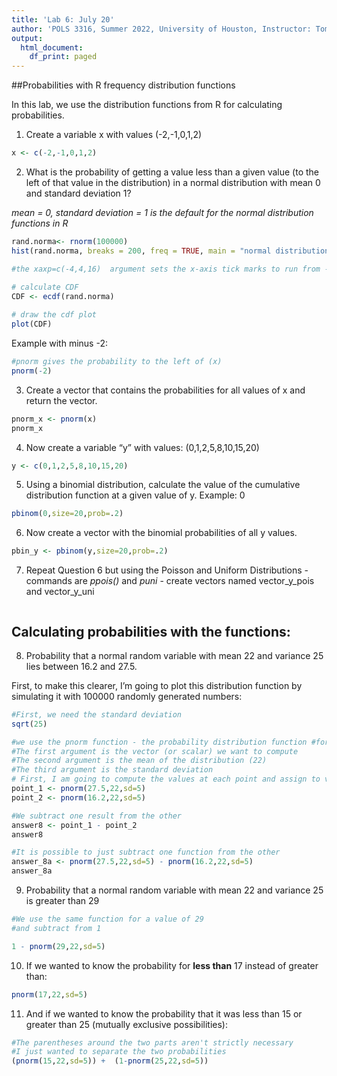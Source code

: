 ```yaml
---
title: 'Lab 6: July 20'
author: 'POLS 3316, Summer 2022, University of Houston, Instructor: Tom Hanna'
output:
  html_document:
    df_print: paged
---
```


##Probabilities with R frequency distribution functions

In this lab, we use the distribution functions from R for calculating probabilities.

1. Create a variable x with values (-2,-1,0,1,2)

```r

x <- c(-2,-1,0,1,2)

```

2. What is the probability of getting a value less than a given value (to the left of that value in the distribution) in a normal distribution with mean 0 and standard deviation 1? 

*mean = 0, standard deviation = 1 is the default for the normal distribution functions in R*

```r
rand.norma<- rnorm(100000)
hist(rand.norma, breaks = 200, freq = TRUE, main = "normal distribution, sd = 1, 100,000 random draws", xaxp=c(-4,4,16) , xlab = 'x', col = "red")

#the xaxp=c(-4,4,16)  argument sets the x-axis tick marks to run from -4 to 4 and to have a total of 16 tick marks 

# calculate CDF 
CDF <- ecdf(rand.norma)
  
# draw the cdf plot
plot(CDF)

```

Example with minus -2: 

```r
#pnorm gives the probability to the left of (x)
pnorm(-2)

```
3. Create a vector that contains the probabilities for all values of x and return the vector.

```r

pnorm_x <- pnorm(x)
pnorm_x

```

4. Now create a variable “y” with values: (0,1,2,5,8,10,15,20)

```r

y <- c(0,1,2,5,8,10,15,20)

```


5. Using a binomial distribution, calculate the value of the cumulative distribution function at a given value of y. Example: 0

```r

pbinom(0,size=20,prob=.2)

```

6. Now create a vector with the binomial probabilities of all y values. 

```r

pbin_y <- pbinom(y,size=20,prob=.2)

```

7. Repeat Question 6 but using the Poisson and Uniform Distributions - commands are *ppois()* and *puni* - create vectors named vector_y_pois and vector_y_uni

```r



```

## Calculating probabilities with the functions: 

8. Probability that a normal random variable with mean 22 and variance 25 lies between 16.2 and 27.5. 

First, to make this clearer, I'm going to plot this distribution function by simulating it with 100000 randomly generated numbers:



```r
#First, we need the standard deviation
sqrt(25)

#we use the pnorm function - the probability distribution function #for the normal distribution
#The first argument is the vector (or scalar) we want to compute
#The second argument is the mean of the distribution (22)
#The third argument is the standard deviation 
# First, I am going to compute the values at each point and assign to vectors
point_1 <- pnorm(27.5,22,sd=5)
point_2 <- pnorm(16.2,22,sd=5)

#We subtract one result from the other
answer8 <- point_1 - point_2
answer8

#It is possible to just subtract one function from the other
answer_8a <- pnorm(27.5,22,sd=5) - pnorm(16.2,22,sd=5)
answer_8a

```
9. Probability that a normal random variable with mean 22 and variance 25  is greater than 29 

```r
#We use the same function for a value of 29
#and subtract from 1

1 - pnorm(29,22,sd=5)

```

10. If we wanted to know the probability for **less than** 17 instead of greater than:

```r

pnorm(17,22,sd=5)

```

11. And if we wanted to know the probability that it was less than 15 or greater than 25 (mutually exclusive possibilities):


```r
#The parentheses around the two parts aren't strictly necessary
#I just wanted to separate the two probabilities
(pnorm(15,22,sd=5)) +  (1-pnorm(25,22,sd=5))

```




